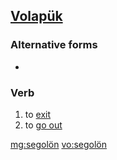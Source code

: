 ==[[Volapük]]==

===Alternative forms===
*{{l|vo|segoloyn}}

===Verb===
{{infl|vo|verb}}

# to [[exit]]
# to [[go out]]

[[mg:segolön]]
[[vo:segolön]]